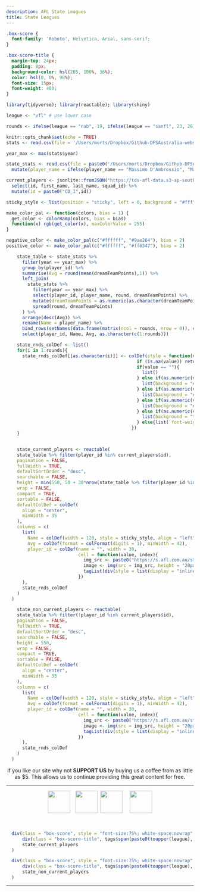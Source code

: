```yaml
---
description: AFL State Leagues
title: State Leagues
---
```


```css
.box-score {
  font-family: 'Roboto', Helvetica, Arial, sans-serif;
}

.box-score-title {
  margin-top: 24px;
  padding: 8px;
  background-color: hsl(205, 100%, 36%);
  color: hsl(0, 0%, 98%);
  font-size: 15px;
  font-weight: 400;
}

```

```r
library(tidyverse); library(reactable); library(shiny)

league <- "vfl" # use lower case

rounds <- ifelse(league == "nab", 19, ifelse(league == "sanfl", 23, 26))

knitr::opts_chunk$set(echo = TRUE)
stats <- read.csv(file = '/Users/morts/Dropbox/Github-DFSAustralia-website/database/database-files/afl-database-2022.csv', stringsAsFactors = FALSE)

year_max <- max(stats$year)

state_stats <- read.csv(file = paste0('/Users/morts/Dropbox/Github-DFSAustralia-website/database/database-files/', league, '-database-2022.csv'), stringsAsFactors = FALSE) %>%
  mutate(player_name = ifelse(player_name == "Massimo D'Ambrossio", "Massimo D'Ambrosio", player_name))

current_players <- jsonlite::fromJSON("https://tds-afl-data.s3-ap-southeast-2.amazonaws.com/data/afl/players.json", simplifyDataFrame = TRUE) %>%
  select(id, first_name, last_name, squad_id) %>%
  mutate(id = paste0("CD_I",id))

sticky_style <- list(position = "sticky", left = 0, background = "#fff", zIndex = 1, borderRight = "1px solid #eee")

make_color_pal <- function(colors, bias = 1) {
  get_color <- colorRamp(colors, bias = bias)
  function(x) rgb(get_color(x), maxColorValue = 255)
}

negative_color <- make_color_pal(c("#ffffff", "#9ae264"), bias = 2)
positive_color <- make_color_pal(c("#ffffff", "#ff6347"), bias = 2)

    state_table <- state_stats %>%
      filter(year == year_max) %>%
      group_by(player_id) %>%
      summarise(Avg = round(mean(dreamTeamPoints),1)) %>%
      left_join(
        state_stats %>%
          filter(year == year_max) %>%
          select(player_id, player_name, round, dreamTeamPoints) %>%
          mutate(dreamTeamPoints = as.numeric(as.character(dreamTeamPoints))) %>%
          spread(round, dreamTeamPoints)
      ) %>%
      arrange(desc(Avg)) %>%
      rename(Name = player_name) %>%
      bind_rows(setNames(data.frame(matrix(ncol = rounds, nrow = 0)), c(1:rounds))) %>%
      select(player_id, Name, Avg, as.character(c(1:rounds)))

    state_rnds_colDef <- list()
    for(i in 1:rounds){
      state_rnds_colDef[[as.character(i)]] <- colDef(style = function(value) {
                                                 if (is.na(value)) return()
                                                 if(value == ""){
                                                   list()
                                                 } else if(as.numeric(value) >= 125){
                                                   list(background = "#fff547", `font-weight` = "bold", border =  "solid 1px", `border-color` = "white")
                                                 } else if(as.numeric(value) >= 100){
                                                   list(background = "#9ae264", `font-weight` = "bold", border =  "solid 1px", `border-color` = "white")
                                                 } else if(as.numeric(value) >= 80){
                                                   list(background = "#47d5ff", `font-weight` = "bold", border =  "solid 1px", `border-color` = "white")
                                                 } else if(as.numeric(value) <= 50){
                                                   list(background = "tomato", `font-weight` = "bold", border =  "solid 1px", `border-color` = "white", color = "white")
                                                 } else{list(`font-weight` = "bold")}
                                               })
    }


    state_current_players <- reactable(
    state_table %>% filter(player_id %in% current_players$id),
    pagination = FALSE,
    fullWidth = TRUE,
    defaultSortOrder = "desc",
    searchable = FALSE,
    height = min(550, 50 + 30*nrow(state_table %>% filter(player_id %in% current_players$id))),
    wrap = FALSE,
    compact = TRUE,
    sortable = FALSE,
    defaultColDef = colDef(
      align = "center",
      minWidth = 35
    ),
    columns = c(
      list(
        Name = colDef(width = 120, style = sticky_style, align = "left", headerStyle = sticky_style),
        Avg = colDef(format = colFormat(digits = 1), minWidth = 42),
        player_id = colDef(name = "", width = 30,
                           cell = function(value, index){
                             img_src <- paste0("https://s.afl.com.au/staticfile/AFL%20Tenant/AFL/Players/ChampIDImages/XLarge2022/", sub("CD_I", "", value), ".png?i10c=img.resize(width:108)")
                             image <- img(src = img_src, height = "20px", alt = "")
                             tagList(div(style = list(display = "inline-block", width = "30px"), image))
                           })
      ),
      state_rnds_colDef
    )
  )

    state_non_current_players <- reactable(
    state_table %>% filter(!player_id %in% current_players$id),
    pagination = FALSE,
    fullWidth = TRUE,
    defaultSortOrder = "desc",
    searchable = FALSE,
    height = 550,
    wrap = FALSE,
    compact = TRUE,
    sortable = FALSE,
    defaultColDef = colDef(
      align = "center",
      minWidth = 35
    ),
    columns = c(
      list(
        Name = colDef(width = 120, style = sticky_style, align = "left", headerStyle = sticky_style),
        Avg = colDef(format = colFormat(digits = 1), minWidth = 42),
        player_id = colDef(name = "", width = 30,
                           cell = function(value, index){
                             img_src <- paste0("https://s.afl.com.au/staticfile/AFL%20Tenant/AFL/Players/ChampIDImages/XLarge2022/", sub("CD_I", "", value), ".png?i10c=img.resize(width:108)")
                             image <- img(src = img_src, height = "20px", alt = "")
                             tagList(div(style = list(display = "inline-block", width = "30px"), image))
                           })
      ),
      state_rnds_colDef
    )
  )

```

<center>
If you like our site why not **SUPPORT US** by buying us a coffee from as little as $5. This allows us to continue providing this great content for free.

<script type='text/javascript' src='https://storage.ko-fi.com/cdn/widget/Widget_2.js'></script><script type='text/javascript'>kofiwidget2.init('Buy a $5 Coffee', '#29abe0', 'E1E8C5INN');kofiwidget2.draw();</script> 
</center>

---

<p align="center">
[![](https://upload.wikimedia.org/wikipedia/en/thumb/3/34/VFL_Football_Logo.svg/320px-VFL_Football_Logo.svg.png){height=60px style="margin-right: 10px"}](https://www.dfsaustralia.com/afl-state-leagues-vfl/)
[![](https://upload.wikimedia.org/wikipedia/en/0/06/NAB_League_vertical_2019.png){height=60px style="margin-right: 3px"}](https://www.dfsaustralia.com/afl-state-leagues-nab/)
[![](https://upload.wikimedia.org/wikipedia/en/thumb/7/7d/SANFL_logo.svg/380px-SANFL_logo.svg.png){height=60px style="margin-right: 15px"}](https://www.dfsaustralia.com/afl-state-leagues-sanfl/)
[![](https://upload.wikimedia.org/wikipedia/en/thumb/1/1b/WAFL_logo.svg/360px-WAFL_logo.svg.png){height=60px}](https://www.dfsaustralia.com/afl-state-leagues-wafl/)
</p>

<br />

```r
  div(class = "box-score", style = "font-size:75%; white-space:nowrap",
      div(class = "box-score-title", tags$span(paste0(toupper(league), " - Fantasy Points (Players on Current AFL List)"))),
      state_current_players
  )
```

```r
  div(class = "box-score", style = "font-size:75%; white-space:nowrap",
      div(class = "box-score-title", tags$span(paste0(toupper(league), " - Fantasy Points (Non AFL Listed Players)"))),
      state_non_current_players
  )
```

---

